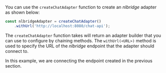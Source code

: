 You can use the `createChatAdapter` function to create an _nlbridge_ adapter as shown below:

```jsx
const nlbridgeAdapter = createChatAdapter()
    .withUrl('http://localhost:8080/chat-api');
```

The `createChatAdapter` function takes will return an adapter builder that you can use to configure by chaining methods.
The `withUrl(<URL>)` method is used to specify the URL of the _nlbridge_ endpoint that the adapter should connect to.

In this example, we are connecting the endpoint created in the previous section.
